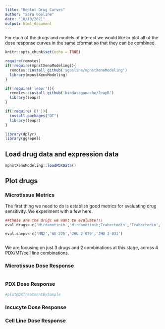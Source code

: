 ```yaml
---
title: "Replot Drug Curves"
author: "Sara Gosline"
date: "10/19/2021"
output: html_document
---
```


For each of the drugs and models of interest we would like to plot all of the dose response curves in the same cformat so that they can be combined.

```r
knitr::opts_chunk$set(echo = TRUE)

require(remotes)
if(!require(mpnstXenoModeling)){
  remotes::install_github('sgosline/mpnstXenoModeling')
  library(mpnstXenoModeling)
}

if(!require('leapr')){
  remotes::install_github('biodataganache/leapR')
  library(leapr)
}

if(!require('DT')){
  install.packages("DT")
  library(leapr)
}

library(dplyr)
library(ggrepel)
```


## Load drug data and expression data
```r
mpnstXenoModeling::loadPDXData()


```

## Plot drugs

### Microtissue Metrics

The first thing we need to do is establish good metrics for evaluating drug sensitivity.  We experiment with a few here. 


```r

##these are the drugs we want to evaluate!!!
eval.drugs<-c('Mirdametinib','Mirdametinib;Trabectedin','Trabectedin','Olaparib','Olaparib;Trabectedin','mirdametinib','mirdametinib+trabectedin','olaparib','trabectedin')

eval.samps<-c('MN2','WU-225','JHU 2-079','JHU 2-031')



```

We are focusing on just 3 drugs and 2 combinations at this stage, across 4 PDX/MT/cell line combinations.


### Microtissue Dose Response
```r

```


### PDX Dose Response
```r

#plotPDXTreatmentBySample

```

### Incucyte Dose Response

### Cell Line Dose Response